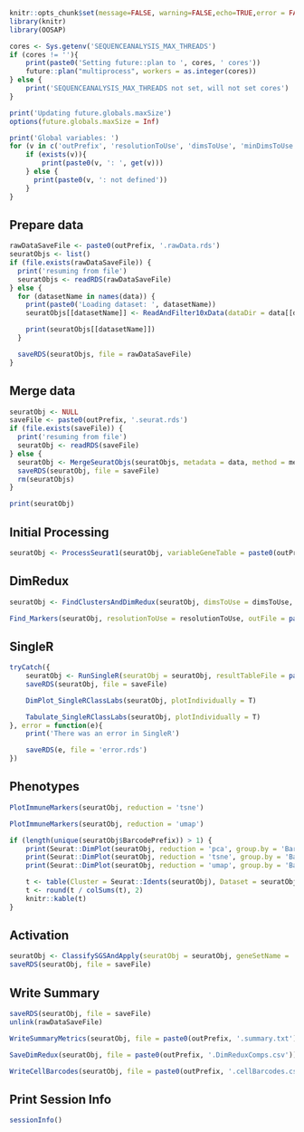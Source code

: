 ```r

knitr::opts_chunk$set(message=FALSE, warning=FALSE,echo=TRUE,error = FALSE)
library(knitr)
library(OOSAP)

cores <- Sys.getenv('SEQUENCEANALYSIS_MAX_THREADS')
if (cores != ''){
    print(paste0('Setting future::plan to ', cores, ' cores'))
    future::plan("multiprocess", workers = as.integer(cores))
} else {
    print('SEQUENCEANALYSIS_MAX_THREADS not set, will not set cores')
}

print('Updating future.globals.maxSize')
options(future.globals.maxSize = Inf)

print('Global variables: ')
for (v in c('outPrefix', 'resolutionToUse', 'dimsToUse', 'minDimsToUse', 'doCellFilter', 'doCellCycle', 'useSCTransform', 'mergeMethod')){
    if (exists(v)){
        print(paste0(v, ': ', get(v)))
    } else {
      print(paste0(v, ': not defined'))
    }
}

```

## Prepare data

```r

rawDataSaveFile <- paste0(outPrefix, '.rawData.rds')
seuratObjs <- list()
if (file.exists(rawDataSaveFile)) {
  print('resuming from file')
  seuratObjs <- readRDS(rawDataSaveFile)
} else {
  for (datasetName in names(data)) {
    print(paste0('Loading dataset: ', datasetName))
    seuratObjs[[datasetName]] <- ReadAndFilter10xData(dataDir = data[[datasetName]], datasetName = datasetName)

    print(seuratObjs[[datasetName]])
  }

  saveRDS(seuratObjs, file = rawDataSaveFile)
}

```

## Merge data

```r

seuratObj <- NULL
saveFile <- paste0(outPrefix, '.seurat.rds')
if (file.exists(saveFile)) {
  print('resuming from file')
  seuratObj <- readRDS(saveFile)
} else {
  seuratObj <- MergeSeuratObjs(seuratObjs, metadata = data, method = mergeMethod)
  saveRDS(seuratObj, file = saveFile)
  rm(seuratObjs)
}

print(seuratObj)

```

## Initial Processing

```r

seuratObj <- ProcessSeurat1(seuratObj, variableGeneTable = paste0(outPrefix, '.variableGenes.txt'), doCellFilter = doCellFilter, doCellCycle = doCellCycle, useSCTransform = useSCTransform, saveFile = saveFile)

```

## DimRedux

```r

seuratObj <- FindClustersAndDimRedux(seuratObj, dimsToUse = dimsToUse, minDimsToUse = minDimsToUse, saveFile = saveFile)

Find_Markers(seuratObj, resolutionToUse = resolutionToUse, outFile = paste0(outPrefix, '.markers.txt'), saveFileMarkers = paste0(outPrefix, '.markers.rds'))

```

## SingleR

```r

tryCatch({
    seuratObj <- RunSingleR(seuratObj = seuratObj, resultTableFile = paste0(outPrefix, '.singleR.txt'))
    saveRDS(seuratObj, file = saveFile)

    DimPlot_SingleRClassLabs(seuratObj, plotIndividually = T)

    Tabulate_SingleRClassLabs(seuratObj, plotIndividually = T)
}, error = function(e){
    print('There was an error in SingleR')

    saveRDS(e, file = 'error.rds')
})

```

## Phenotypes

```r

PlotImmuneMarkers(seuratObj, reduction = 'tsne')

PlotImmuneMarkers(seuratObj, reduction = 'umap')

if (length(unique(seuratObj$BarcodePrefix)) > 1) {
    print(Seurat::DimPlot(seuratObj, reduction = 'pca', group.by = 'BarcodePrefix', label = T))
    print(Seurat::DimPlot(seuratObj, reduction = 'tsne', group.by = 'BarcodePrefix', label = T))
    print(Seurat::DimPlot(seuratObj, reduction = 'umap', group.by = 'BarcodePrefix', label = T))

    t <- table(Cluster = Seurat::Idents(seuratObj), Dataset = seuratObj$BarcodePrefix)
    t <- round(t / colSums(t), 2)
    knitr::kable(t)
}

```

## Activation

```r

seuratObj <- ClassifySGSAndApply(seuratObj = seuratObj, geneSetName = 'HighlyActivated', geneList = OOSAP::Phenotyping_GeneList()$HighlyActivated, positivityThreshold = 0.5, saveFilePath = paste0(outPrefix, '.ha.txt'))
saveRDS(seuratObj, file = saveFile)

```

## Write Summary

```r

saveRDS(seuratObj, file = saveFile)
unlink(rawDataSaveFile)

WriteSummaryMetrics(seuratObj, file = paste0(outPrefix, '.summary.txt'))

SaveDimRedux(seuratObj, file = paste0(outPrefix, '.DimReduxComps.csv'))

WriteCellBarcodes(seuratObj, file = paste0(outPrefix, '.cellBarcodes.csv'))

```

## Print Session Info

```r

sessionInfo()

```

